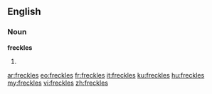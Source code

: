 ==English==

===Noun===
'''freckles'''

# {{plural of|freckle}}

[[ar:freckles]]
[[eo:freckles]]
[[fr:freckles]]
[[it:freckles]]
[[ku:freckles]]
[[hu:freckles]]
[[my:freckles]]
[[vi:freckles]]
[[zh:freckles]]